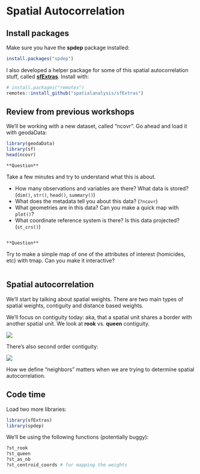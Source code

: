 # Spatial Autocorrelation

## Install packages

Make sure you have the **spdep** package installed:

```r
install.packages("spdep")
```

I also developed a helper package for some of this spatial autocorrelation stuff, called [**sfExtras**](https://github.com/spatialanalysis/sfExtras). Install with:

```r
# install.packages("remotes")
remotes::install_github("spatialanalysis/sfExtras")
```

## Review from previous workshops

We'll be working with a new dataset, called "ncovr". Go ahead and load it with geodaData:

```r
library(geodaData)
library(sf)
head(ncovr)
```

```block
**Question**
```
Take a few minutes and try to understand what this is about. 

- How many observations and variables are there? What data is stored? (`dim()`, `str()`, `head()`, `summary()`) 
- What does the metadata tell you about this data? (`?ncovr`)
- What geometries are in this data? Can you make a quick map with `plot()`?
- What coordinate reference system is there? Is this data projected? (`st_crs()`) 

```block
```

```block
**Question**
```
Try to make a simple map of one of the attributes of interest (homicides, etc) with tmap. Can you make it interactive?

```block
```

## Spatial autocorrelation

We'll start by talking about spatial weights. There are two main types of spatial weights, contiguity and distance based weights.

We'll focus on contiguity today: aka, that a spatial unit shares a border with another spatial unit. We look at **rook** vs. **queen** contiguity.

![](figs/rookvqueen.jpg)

There's also second order contiguity:

![](figs/secondorderrookqueen.jpg)

How we define "neighbors" matters when we are trying to determine spatial autocorrelation.

## Code time

Load two more libraries:

```r
library(sfExtras)
library(spdep)
```

We'll be using the following functions (potentially buggy):

```r
?st_rook
?st_queen
?st_as_nb
?st_centroid_coords # for mapping the weights
```

